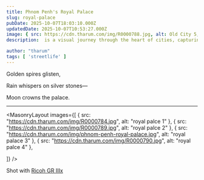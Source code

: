 ```yaml
---
title: Phnom Penh's Royal Palace
slug: royal-palace
pubDate: 2025-10-07T18:03:10.000Z
updatedDate: 2025-10-07T10:53:27.000Z
image: { src: https://cdn.tharum.com/img/R0000788.jpg, alt: Old City 5, positionx: 75%, positiony: 0% }
description:  is a visual journey through the heart of cities, capturing the everyday rhythm, resilience, and raw beauty found on its bustling streets.

author: "tharum"
tags: [ 'streetlife' ]
---
```


Golden spires glisten,

Rain whispers on silver stones—

Moon crowns the palace.

---

<MasonryLayout images={[
    { src: "https://cdn.tharum.com/img/R0000784.jpg", alt: "royal palce 1" },
    { src: "https://cdn.tharum.com/img/R0000789.jpg", alt: "royal palce 2" },
    { src: "https://cdn.tharum.com/img/phnom-penh-royal-palace.jpg", alt: "royal palace 3" },
    { src: "https://cdn.tharum.com/img/R0000790.jpg", alt: "royal palce 4" },

]} />

Shot with [Ricoh GR IIIx](https://tharum.com/blog/ricoh-griiix-review/)
